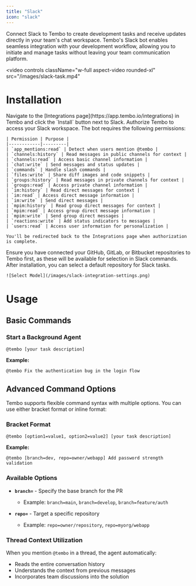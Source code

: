 ```yaml
---
title: "Slack"
icon: "slack"
---
```


Connect Slack to Tembo to create development tasks and receive updates directly in your team's chat workspace. Tembo's Slack bot enables seamless integration with your development workflow, allowing you to initiate and manage tasks without leaving your team communication platform.

<video
  controls
  className="w-full aspect-video rounded-xl"
  src="/images/slack-task.mp4"
>
</video>

# Installation

<Steps>
  <Step title="Install">
    Navigate to the [Integrations page](https://app.tembo.io/integrations) in Tembo and click the `Install` button next to Slack.
  </Step>
  <Step title="Authorize Slack Permissions">
    Authorize Tembo to access your Slack workspace. The bot requires the following permissions:
    
    | Permission | Purpose |
    |------------|---------|
    | `app_mentions:read` | Detect when users mention @tembo |
    | `channels:history` | Read messages in public channels for context |
    | `channels:read` | Access basic channel information |
    | `chat:write` | Send messages and status updates |
    | `commands` | Handle slash commands |
    | `files:write` | Share diff images and code snippets |
    | `groups:history` | Read messages in private channels for context |
    | `groups:read` | Access private channel information |
    | `im:history` | Read direct messages for context |
    | `im:read` | Access direct message information |
    | `im:write` | Send direct messages |
    | `mpim:history` | Read group direct messages for context |
    | `mpim:read` | Access group direct message information |
    | `mpim:write` | Send group direct messages |
    | `reactions:write` | Add status indicators to messages |
    | `users:read` | Access user information for personalization |
    
    You'll be redirected back to the Integrations page when authorization is complete.
  </Step>
  <Step title="Configure Repositories">
    Ensure you have connected your GitHub, GitLab, or Bitbucket repositories to Tembo first, as these will be available for selection in Slack commands.
  </Step>
  <Step title="Set Preferences">
    After installation, you can select a default repository for Slack tasks.
    
    ![Select Model](/images/slack-integration-settings.png)
  </Step>
</Steps>

# Usage

## Basic Commands

### Start a Background Agent
```
@tembo [your task description]
```

**Example:**
```
@tembo Fix the authentication bug in the login flow
```

## Advanced Command Options

Tembo supports flexible command syntax with multiple options. You can use either bracket format or inline format:

### Bracket Format
```
@tembo [option1=value1, option2=value2] [your task description]
```

**Example:**
```
@tembo [branch=dev, repo=owner/webapp] Add password strength validation
```

### Available Options

- **`branch=`** - Specify the base branch for the PR
  - Example: `branch=main`, `branch=develop`, `branch=feature/auth`

- **`repo=`** - Target a specific repository
  - Example: `repo=owner/repository`, `repo=myorg/webapp`

### Thread Context Utilization
When you mention `@tembo` in a thread, the agent automatically:
- Reads the entire conversation history
- Understands the context from previous messages
- Incorporates team discussions into the solution

